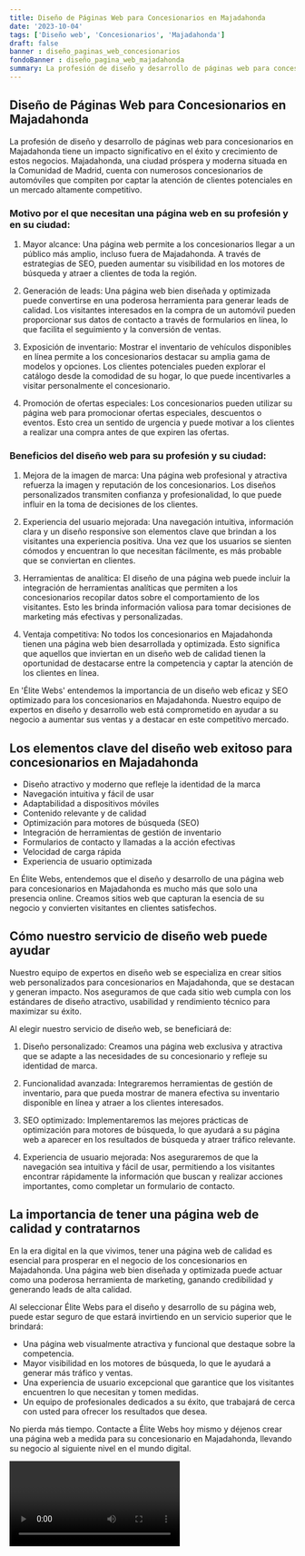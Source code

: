 ```yaml
---
title: Diseño de Páginas Web para Concesionarios en Majadahonda
date: '2023-10-04'
tags: ['Diseño web', 'Concesionarios', 'Majadahonda']
draft: false
banner : diseño_paginas_web_concesionarios
fondoBanner : diseño_pagina_web_majadahonda
summary: La profesión de diseño y desarrollo de páginas web para concesionarios en Majadahonda tiene un impacto significativo en el éxito y crecimiento de estos negocios. Majadahonda, una ciudad próspera y moderna situada en la Comunidad de Madrid, cuenta con numerosos concesionarios de automóviles que compiten por captar la atención de clientes potenciales en un mercado altamente competitivo.
---
```


## Diseño de Páginas Web para Concesionarios en Majadahonda

La profesión de diseño y desarrollo de páginas web para concesionarios en Majadahonda tiene un impacto significativo en el éxito y crecimiento de estos negocios. Majadahonda, una ciudad próspera y moderna situada en la Comunidad de Madrid, cuenta con numerosos concesionarios de automóviles que compiten por captar la atención de clientes potenciales en un mercado altamente competitivo.

### Motivo por el que necesitan una página web en su profesión y en su ciudad:

1. Mayor alcance: Una página web permite a los concesionarios llegar a un público más amplio, incluso fuera de Majadahonda. A través de estrategias de SEO, pueden aumentar su visibilidad en los motores de búsqueda y atraer a clientes de toda la región.

2. Generación de leads: Una página web bien diseñada y optimizada puede convertirse en una poderosa herramienta para generar leads de calidad. Los visitantes interesados en la compra de un automóvil pueden proporcionar sus datos de contacto a través de formularios en línea, lo que facilita el seguimiento y la conversión de ventas.

3. Exposición de inventario: Mostrar el inventario de vehículos disponibles en línea permite a los concesionarios destacar su amplia gama de modelos y opciones. Los clientes potenciales pueden explorar el catálogo desde la comodidad de su hogar, lo que puede incentivarles a visitar personalmente el concesionario.

4. Promoción de ofertas especiales: Los concesionarios pueden utilizar su página web para promocionar ofertas especiales, descuentos o eventos. Esto crea un sentido de urgencia y puede motivar a los clientes a realizar una compra antes de que expiren las ofertas.

### Beneficios del diseño web para su profesión y su ciudad:

1. Mejora de la imagen de marca: Una página web profesional y atractiva refuerza la imagen y reputación de los concesionarios. Los diseños personalizados transmiten confianza y profesionalidad, lo que puede influir en la toma de decisiones de los clientes.

2. Experiencia del usuario mejorada: Una navegación intuitiva, información clara y un diseño responsive son elementos clave que brindan a los visitantes una experiencia positiva. Una vez que los usuarios se sienten cómodos y encuentran lo que necesitan fácilmente, es más probable que se conviertan en clientes.

3. Herramientas de analítica: El diseño de una página web puede incluir la integración de herramientas analíticas que permiten a los concesionarios recopilar datos sobre el comportamiento de los visitantes. Esto les brinda información valiosa para tomar decisiones de marketing más efectivas y personalizadas.

4. Ventaja competitiva: No todos los concesionarios en Majadahonda tienen una página web bien desarrollada y optimizada. Esto significa que aquellos que inviertan en un diseño web de calidad tienen la oportunidad de destacarse entre la competencia y captar la atención de los clientes en línea.

En 'Élite Webs' entendemos la importancia de un diseño web eficaz y SEO optimizado para los concesionarios en Majadahonda. Nuestro equipo de expertos en diseño y desarrollo web está comprometido en ayudar a su negocio a aumentar sus ventas y a destacar en este competitivo mercado.

<GifSeo />

<Cta />

## Los elementos clave del diseño web exitoso para concesionarios en Majadahonda

- Diseño atractivo y moderno que refleje la identidad de la marca
- Navegación intuitiva y fácil de usar
- Adaptabilidad a dispositivos móviles
- Contenido relevante y de calidad
- Optimización para motores de búsqueda (SEO)
- Integración de herramientas de gestión de inventario
- Formularios de contacto y llamadas a la acción efectivas
- Velocidad de carga rápida
- Experiencia de usuario optimizada

En Élite Webs, entendemos que el diseño y desarrollo de una página web para concesionarios en Majadahonda es mucho más que solo una presencia online. Creamos sitios web que capturan la esencia de su negocio y convierten visitantes en clientes satisfechos.

## Cómo nuestro servicio de diseño web puede ayudar

Nuestro equipo de expertos en diseño web se especializa en crear sitios web personalizados para concesionarios en Majadahonda, que se destacan y generan impacto. Nos aseguramos de que cada sitio web cumpla con los estándares de diseño atractivo, usabilidad y rendimiento técnico para maximizar su éxito.

Al elegir nuestro servicio de diseño web, se beneficiará de:

1. Diseño personalizado: Creamos una página web exclusiva y atractiva que se adapte a las necesidades de su concesionario y refleje su identidad de marca.

2. Funcionalidad avanzada: Integraremos herramientas de gestión de inventario, para que pueda mostrar de manera efectiva su inventario disponible en línea y atraer a los clientes interesados.

3. SEO optimizado: Implementaremos las mejores prácticas de optimización para motores de búsqueda, lo que ayudará a su página web a aparecer en los resultados de búsqueda y atraer tráfico relevante.

4. Experiencia de usuario mejorada: Nos aseguraremos de que la navegación sea intuitiva y fácil de usar, permitiendo a los visitantes encontrar rápidamente la información que buscan y realizar acciones importantes, como completar un formulario de contacto.

## La importancia de tener una página web de calidad y contratarnos

En la era digital en la que vivimos, tener una página web de calidad es esencial para prosperar en el negocio de los concesionarios en Majadahonda. Una página web bien diseñada y optimizada puede actuar como una poderosa herramienta de marketing, ganando credibilidad y generando leads de alta calidad.

Al seleccionar Élite Webs para el diseño y desarrollo de su página web, puede estar seguro de que estará invirtiendo en un servicio superior que le brindará:

- Una página web visualmente atractiva y funcional que destaque sobre la competencia.
- Mayor visibilidad en los motores de búsqueda, lo que le ayudará a generar más tráfico y ventas.
- Una experiencia de usuario excepcional que garantice que los visitantes encuentren lo que necesitan y tomen medidas.
- Un equipo de profesionales dedicados a su éxito, que trabajará de cerca con usted para ofrecer los resultados que desea.

No pierda más tiempo. Contacte a Élite Webs hoy mismo y déjenos crear una página web a medida para su concesionario en Majadahonda, llevando su negocio al siguiente nivel en el mundo digital.

<Video />

<CtaBot job='Concesionarios' city='Majadahonda'/>

<Gmaps query='Majadahonda+españa+maps' />
